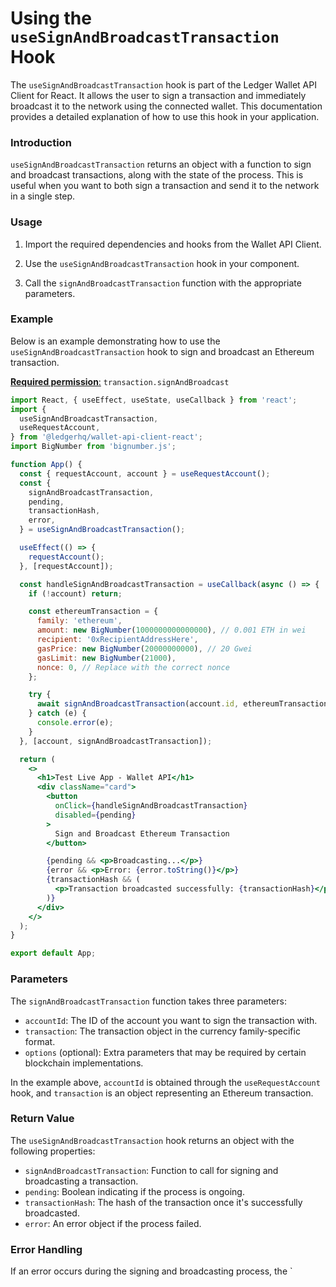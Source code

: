 # Using the `useSignAndBroadcastTransaction` Hook

The `useSignAndBroadcastTransaction` hook is part of the Ledger Wallet API Client for React. It allows the user to sign a transaction and immediately broadcast it to the network using the connected wallet. This documentation provides a detailed explanation of how to use this hook in your application.

### Introduction

`useSignAndBroadcastTransaction` returns an object with a function to sign and broadcast transactions, along with the state of the process. This is useful when you want to both sign a transaction and send it to the network in a single step.

### Usage

1. Import the required dependencies and hooks from the Wallet API Client.

2. Use the `useSignAndBroadcastTransaction` hook in your component.

3. Call the `signAndBroadcastTransaction` function with the appropriate parameters.

### Example

Below is an example demonstrating how to use the `useSignAndBroadcastTransaction` hook to sign and broadcast an Ethereum transaction.

[**Required permission**:](https://developers.ledger.com/docs/discover/wallet-api/appendix/manifest#permissions)
  `transaction.signAndBroadcast`

```jsx
import React, { useEffect, useState, useCallback } from 'react';
import {
  useSignAndBroadcastTransaction,
  useRequestAccount,
} from '@ledgerhq/wallet-api-client-react';
import BigNumber from 'bignumber.js';

function App() {
  const { requestAccount, account } = useRequestAccount();
  const {
    signAndBroadcastTransaction,
    pending,
    transactionHash,
    error,
  } = useSignAndBroadcastTransaction();

  useEffect(() => {
    requestAccount();
  }, [requestAccount]);

  const handleSignAndBroadcastTransaction = useCallback(async () => {
    if (!account) return;

    const ethereumTransaction = {
      family: 'ethereum',
      amount: new BigNumber(1000000000000000), // 0.001 ETH in wei
      recipient: '0xRecipientAddressHere',
      gasPrice: new BigNumber(20000000000), // 20 Gwei
      gasLimit: new BigNumber(21000),
      nonce: 0, // Replace with the correct nonce
    };

    try {
      await signAndBroadcastTransaction(account.id, ethereumTransaction);
    } catch (e) {
      console.error(e);
    }
  }, [account, signAndBroadcastTransaction]);

  return (
    <>
      <h1>Test Live App - Wallet API</h1>
      <div className="card">
        <button
          onClick={handleSignAndBroadcastTransaction}
          disabled={pending}
        >
          Sign and Broadcast Ethereum Transaction
        </button>

        {pending && <p>Broadcasting...</p>}
        {error && <p>Error: {error.toString()}</p>}
        {transactionHash && (
          <p>Transaction broadcasted successfully: {transactionHash}</p>
        )}
      </div>
    </>
  );
}

export default App;
```

### Parameters

The `signAndBroadcastTransaction` function takes three parameters:

- `accountId`: The ID of the account you want to sign the transaction with.
- `transaction`: The transaction object in the currency family-specific format.
- `options` (optional): Extra parameters that may be required by certain blockchain implementations.

In the example above, `accountId` is obtained through the `useRequestAccount` hook, and `transaction` is an object representing an Ethereum transaction.

### Return Value

The `useSignAndBroadcastTransaction` hook returns an object with the following properties:

- `signAndBroadcastTransaction`: Function to call for signing and broadcasting a transaction.
- `pending`: Boolean indicating if the process is ongoing.
- `transactionHash`: The hash of the transaction once it's successfully broadcasted.
- `error`: An error object if the process failed.

### Error Handling

If an error occurs during the signing and broadcasting process, the `